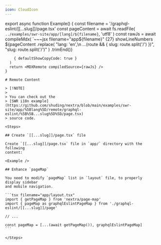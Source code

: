 ```yaml
---
icon: CloudIcon
---
```



export async function Example() {
  const filename = '/graphql-eslint/[[...slug]]/page.tsx'
  const pageContent = await fs.readFile(
    `../examples/swr-site/app/[lang]/${filename}`,
    'utf8'
  )
  const rawJs = await compileMdx(
    `~~~jsx filename="app${filename}" {27} showLineNumbers
${pageContent
  .replace(
    "lang: 'en',\n    ...(route && { slug: route.split('/') })",
    "slug: route.split('/')"
  )
  .trimEnd()}
~~~`,
    { defaultShowCopyCode: true }
  )
  return <MDXRemote compiledSource={rawJs} />
}

# Remote Content

> [!NOTE]
>
> You can check out the
> [SWR i18n example](https://github.com/shuding/nextra/blob/main/examples/swr-site/app/%5Blang%5D/remote/graphql-eslint/%5B%5B...slug%5D%5D/page.tsx)
> source code.

<Steps>

## Create `[[...slug]]/page.tsx` file

Create `[[...slug]]/page.tsx` file in `app/` directory with the following
content:

<Example />

## Enhance `pageMap`

You need to modify `pageMap` list in `layout` file, to properly display sidebar
and mobile navigation.

```tsx filename="app/layout.tsx"
import { getPageMap } from 'nextra/page-map'
import { pageMap as graphqlEslintPageMap } from './graphql-eslint/[[...slug]]/page'

// ...

const pageMap = [...(await getPageMap()), graphqlEslintPageMap]
```

</Steps>
